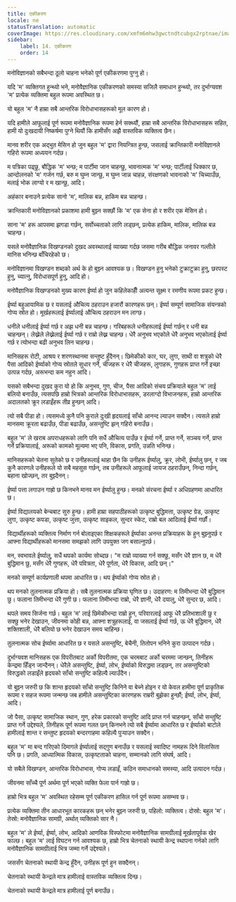 ```yaml
---
title: एकीकरण
locale: ne
statusTranslation: automatic
coverImage: https://res.cloudinary.com/xmfm6mhw3gwctndtcubgx2rptnae/image/upload/v1740337243/small_cover_educacion_fundamental_a051170f1c.webp
sidebar:
    label: 14. एकीकरण
    order: 14
---
```

मनोविज्ञानको सबैभन्दा ठूलो चाहना भनेको पूर्ण एकीकरणमा पुग्नु हो।

यदि 'म' व्यक्तिगत हुन्थ्यो भने, मनोवैज्ञानिक एकीकरणको समस्या सजिलै समाधान हुन्थ्यो, तर दुर्भाग्यवश 'म' प्रत्येक व्यक्तिमा बहुल रूपमा अवस्थित छ।

यो बहुल 'म' नै हाम्रा सबै आन्तरिक विरोधाभासहरूको मूल कारण हो।

यदि हामीले आफूलाई पूर्ण रूपमा मनोवैज्ञानिक रूपमा हेर्न सक्थ्यौं, हाम्रा सबै आन्तरिक विरोधाभासहरू सहित, हामी यो दुःखदायी निष्कर्षमा पुग्ने थियौं कि हामीसँग अझै वास्तविक व्यक्तित्व छैन।

मानव शरीर एक अद्भुत मेसिन हो जुन बहुल 'म' द्वारा नियन्त्रित हुन्छ, जसलाई क्रान्तिकारी मनोविज्ञानले गहिरो रूपमा अध्ययन गर्दछ।

म पत्रिका पढ्छु, बौद्धिक 'म' भन्छ; म पार्टीमा जान चाहन्छु, भावनात्मक 'म' भन्छ; पार्टीलाई धिक्कार छ, आन्दोलनको 'म' गर्जन गर्छ, बरु म घुम्न जान्छु, म घुम्न जान्न चाहन्न, संरक्षणको भावनाको 'म' चिच्याउँछ, मलाई भोक लाग्यो र म खान्छु, आदि।

अहंकार बनाउने प्रत्येक सानो 'म', मालिक बन्न, हाकिम बन्न चाहन्छ।

क्रान्तिकारी मनोविज्ञानको प्रकाशमा हामी बुझ्न सक्छौं कि 'म' एक सेना हो र शरीर एक मेसिन हो।

साना 'म' हरू आपसमा झगडा गर्छन्, सर्वोच्चताको लागि लड्छन्, प्रत्येक हाकिम, मालिक, मालिक बन्न चाहन्छ।

यसले मनोवैज्ञानिक विखण्डनको दुखद अवस्थालाई व्याख्या गर्दछ जसमा गरीब बौद्धिक जनावर गल्तीले मानिस भनिन्छ बाँचिरहेको छ।

मनोविज्ञानमा विखण्डन शब्दको अर्थ के हो बुझ्न आवश्यक छ। विखण्डन हुनु भनेको टुक्राटुक्रा हुनु, छरपस्ट हुनु, च्यात्नु, विरोधासपूर्ण हुनु, आदि हो।

मनोवैज्ञानिक विखण्डनको मुख्य कारण ईर्ष्या हो जुन कहिलेकाहीँ अत्यन्त सूक्ष्म र रमणीय रूपमा प्रकट हुन्छ।

ईर्ष्या बहुआयामिक छ र यसलाई औचित्य ठहराउन हजारौं कारणहरू छन्। ईर्ष्या सम्पूर्ण सामाजिक संयन्त्रको गोप्य स्रोत हो। मूर्खहरूलाई ईर्ष्यालाई औचित्य ठहराउन मन लाग्छ।

धनीले धनीलाई ईर्ष्या गर्छ र अझ धनी बन्न चाहन्छ। गरिबहरूले धनीहरूलाई ईर्ष्या गर्छन् र धनी बन्न चाहन्छन्। लेख्नेले लेख्नेलाई ईर्ष्या गर्छ र राम्रो लेख्न चाहन्छ। धेरै अनुभव भएकोले धेरै अनुभव भएकोलाई ईर्ष्या गर्छ र त्योभन्दा बढी अनुभव लिन चाहन्छ।

मानिसहरू रोटी, आश्रय र शरणस्थानमा सन्तुष्ट हुँदैनन्। छिमेकीको कार, घर, लुगा, साथी वा शत्रुको धेरै पैसा आदिको ईर्ष्याको गोप्य स्रोतले सुधार गर्ने, चीजहरू र धेरै चीजहरू, लुगाहरू, गुणहरू प्राप्त गर्ने इच्छा उत्पन्न गर्दछ, अरूभन्दा कम नहुन आदि।

यसको सबैभन्दा दुखद कुरा यो हो कि अनुभव, गुण, चीज, पैसा आदिको संचय प्रक्रियाले बहुल 'म' लाई बलियो बनाउँछ, त्यसपछि हाम्रो भित्रको आन्तरिक विरोधाभासहरू, डरलाग्दो विभाजनहरू, हाम्रो आन्तरिक अदालतको क्रूर लडाइँहरू तीव्र हुन्छन् आदि।

त्यो सबै पीडा हो। त्यसमध्ये कुनै पनि कुराले दुःखी हृदयलाई साँचो आनन्द ल्याउन सक्दैन। त्यसले हाम्रो मानसमा क्रूरता बढाउँछ, पीडा बढाउँछ, असन्तुष्टि झन् गहिरो बनाउँछ।

बहुल 'म' ले खराब अपराधहरूको लागि पनि सधैं औचित्य पाउँछ र ईर्ष्या गर्ने, प्राप्त गर्ने, सञ्चय गर्ने, प्राप्त गर्ने प्रक्रियालाई, अरूको कामको मूल्यमा भए पनि, विकास, प्रगति, उन्नति भनिन्छ।

मानिसहरूको चेतना सुतेको छ र उनीहरूलाई थाहा छैन कि उनीहरू ईर्ष्यालु, क्रूर, लोभी, ईर्ष्यालु छन्, र जब कुनै कारणले उनीहरूले यो सबै महसुस गर्छन्, तब उनीहरूले आफूलाई जायज ठहराउँछन्, निन्दा गर्छन्, बहाना खोज्छन्, तर बुझ्दैनन्।

ईर्ष्या पत्ता लगाउन गाह्रो छ किनभने मानव मन ईर्ष्यालु हुन्छ। मनको संरचना ईर्ष्या र अधिग्रहणमा आधारित छ।

ईर्ष्या विद्यालयको बेन्चबाट सुरु हुन्छ। हामी हाम्रा सहपाठीहरूको उत्कृष्ट बुद्धिमत्ता, उत्कृष्ट ग्रेड, उत्कृष्ट लुगा, उत्कृष्ट कपडा, उत्कृष्ट जुत्ता, उत्कृष्ट साइकल, सुन्दर स्केट, राम्रो बल आदिलाई ईर्ष्या गर्छौं।

विद्यार्थीहरूको व्यक्तित्व निर्माण गर्न बोलाइएका शिक्षकहरूले ईर्ष्याका अनन्त प्रक्रियाहरू के हुन् बुझ्नुपर्छ र आफ्ना विद्यार्थीहरूको मानसमा समझको लागि उपयुक्त जग बसाल्नुपर्छ।

मन, स्वभावले ईर्ष्यालु, सधैं थपको कार्यमा सोच्दछ। "म राम्रो व्याख्या गर्न सक्छु, मसँग धेरै ज्ञान छ, म धेरै बुद्धिमान छु, मसँग धेरै गुणहरू, धेरै पवित्रता, धेरै पूर्णता, धेरै विकास, आदि छन्।"

मनको सम्पूर्ण कार्यप्रणाली थपमा आधारित छ। थप ईर्ष्याको गोप्य स्रोत हो।

थप मनको तुलनात्मक प्रक्रिया हो। सबै तुलनात्मक प्रक्रिया घृणित छ। उदाहरण: म तिमीभन्दा धेरै बुद्धिमान छु। फलाना तिमीभन्दा धेरै गुणी छ। फलाना तिमीभन्दा राम्रो, धेरै ज्ञानी, धेरै दयालु, धेरै सुन्दर छ, आदि।

थपले समय सिर्जना गर्छ। बहुल 'म' लाई छिमेकीभन्दा राम्रो हुन, परिवारलाई आफू धेरै प्रतिभाशाली छु र सक्छु भनेर देखाउन, जीवनमा कोही बन्न, आफ्ना शत्रुहरूलाई, वा जसलाई ईर्ष्या गर्छ, ऊ धेरै बुद्धिमान, धेरै शक्तिशाली, धेरै बलियो छ भनेर देखाउन समय चाहिन्छ।

तुलनात्मक सोच ईर्ष्यामा आधारित छ र यसले असन्तुष्टि, बेचैनी, तितोपन भनिने कुरा उत्पादन गर्दछ।

दुर्भाग्यवश मानिसहरू एक विपरीतबाट अर्को विपरीतमा, एक चरमबाट अर्को चरममा जान्छन्, तिनीहरू केन्द्रमा हिँड्न जान्दैनन्। धेरैले असन्तुष्टि, ईर्ष्या, लोभ, ईर्ष्याको विरुद्धमा लड्छन्, तर असन्तुष्टिको विरुद्धको लडाइँले हृदयको साँचो सन्तुष्टि कहिल्यै ल्याउँदैन।

यो बुझ्न जरुरी छ कि शान्त हृदयको साँचो सन्तुष्टि किनिने वा बेच्ने होइन र यो केवल हामीमा पूर्ण प्राकृतिक रूपमा र सहज रूपमा जन्मन्छ जब हामीले असन्तुष्टिका कारणहरू राम्ररी बुझेका हुन्छौं; ईर्ष्या, लोभ, ईर्ष्या, आदि।

जो पैसा, उत्कृष्ट सामाजिक स्थान, गुण, हरेक प्रकारको सन्तुष्टि आदि प्राप्त गर्न चाहन्छन्, साँचो सन्तुष्टि प्राप्त गर्ने उद्देश्यले, तिनीहरू पूर्ण रूपमा गलत छन् किनभने त्यो सबै ईर्ष्यामा आधारित छ र ईर्ष्याको बाटोले हामीलाई शान्त र सन्तुष्ट हृदयको बन्दरगाहमा कहिल्यै पुर्‍याउन सक्दैन।

बहुल 'म' मा बन्द गरिएको दिमागले ईर्ष्यालाई सद्गुण बनाउँछ र यसलाई स्वादिष्ट नामहरू दिने विलासिता पनि छ। प्रगति, आध्यात्मिक विकास, उत्कृष्टताको चाहना, सम्मानको लागि संघर्ष, आदि।

यो सबैले विखण्डन, आन्तरिक विरोधाभास, गोप्य लडाइँ, कठिन समाधानको समस्या, आदि उत्पादन गर्दछ।

जीवनमा साँच्चै पूर्ण अर्थमा पूर्ण भएको व्यक्ति फेला पार्न गाह्रो छ।

हाम्रो भित्र बहुल 'म' अवस्थित रहेसम्म पूर्ण एकीकरण हासिल गर्न पूर्ण रूपमा असम्भव छ।

प्रत्येक व्यक्तिमा तीन आधारभूत कारकहरू छन् भनेर बुझ्न जरुरी छ, पहिलो: व्यक्तित्व। दोस्रो: बहुल 'म'। तेस्रो: मनोवैज्ञानिक सामग्री, अर्थात् व्यक्तिको सार नै।

बहुल 'म' ले ईर्ष्या, ईर्ष्या, लोभ, आदिको आणविक विस्फोटमा मनोवैज्ञानिक सामग्रीलाई मूर्खतापूर्वक खेर फाल्छ। बहुल 'म' लाई विघटन गर्न आवश्यक छ, हाम्रो भित्र चेतनाको स्थायी केन्द्र स्थापना गर्नको लागि मनोवैज्ञानिक सामग्रीलाई भित्र जम्मा गर्ने उद्देश्यले।

जससँग चेतनाको स्थायी केन्द्र हुँदैन, उनीहरू पूर्ण हुन सक्दैनन्।

चेतनाको स्थायी केन्द्रले मात्र हामीलाई वास्तविक व्यक्तित्व दिन्छ।

चेतनाको स्थायी केन्द्रले मात्र हामीलाई पूर्ण बनाउँछ।
